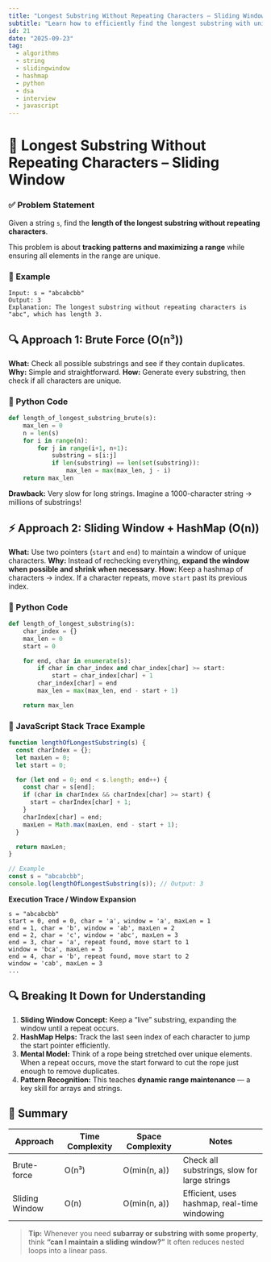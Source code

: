 ```yaml
---
title: "Longest Substring Without Repeating Characters – Sliding Window"
subtitle: "Learn how to efficiently find the longest substring with unique characters using sliding window and hashmap in Python and JavaScript."
id: 21
date: "2025-09-23"
tag:
  - algorithms
  - string
  - slidingwindow
  - hashmap
  - python
  - dsa
  - interview
  - javascript
---
```


# 🧠 Longest Substring Without Repeating Characters – Sliding Window

### ✅ Problem Statement

Given a string `s`, find the **length of the longest substring without repeating characters**.

This problem is about **tracking patterns and maximizing a range** while ensuring all elements in the range are unique.

### 🧩 Example

```text
Input: s = "abcabcbb"
Output: 3
Explanation: The longest substring without repeating characters is "abc", which has length 3.
```

## 🔍 Approach 1: Brute Force (O(n³))

**What:** Check all possible substrings and see if they contain duplicates.
**Why:** Simple and straightforward.
**How:** Generate every substring, then check if all characters are unique.

### 🐍 Python Code

```python
def length_of_longest_substring_brute(s):
    max_len = 0
    n = len(s)
    for i in range(n):
        for j in range(i+1, n+1):
            substring = s[i:j]
            if len(substring) == len(set(substring)):
                max_len = max(max_len, j - i)
    return max_len
```

**Drawback:** Very slow for long strings. Imagine a 1000-character string → millions of substrings!

## ⚡ Approach 2: Sliding Window + HashMap (O(n))

**What:** Use two pointers (`start` and `end`) to maintain a window of unique characters.
**Why:** Instead of rechecking everything, **expand the window when possible and shrink when necessary**.
**How:** Keep a hashmap of characters → index. If a character repeats, move `start` past its previous index.

### 🐍 Python Code

```python
def length_of_longest_substring(s):
    char_index = {}
    max_len = 0
    start = 0

    for end, char in enumerate(s):
        if char in char_index and char_index[char] >= start:
            start = char_index[char] + 1
        char_index[char] = end
        max_len = max(max_len, end - start + 1)

    return max_len
```

### 🧪 JavaScript Stack Trace Example

```javascript
function lengthOfLongestSubstring(s) {
  const charIndex = {};
  let maxLen = 0;
  let start = 0;

  for (let end = 0; end < s.length; end++) {
    const char = s[end];
    if (char in charIndex && charIndex[char] >= start) {
      start = charIndex[char] + 1;
    }
    charIndex[char] = end;
    maxLen = Math.max(maxLen, end - start + 1);
  }

  return maxLen;
}

// Example
const s = "abcabcbb";
console.log(lengthOfLongestSubstring(s)); // Output: 3
```

**Execution Trace / Window Expansion**

```
s = "abcabcbb"
start = 0, end = 0, char = 'a', window = 'a', maxLen = 1
end = 1, char = 'b', window = 'ab', maxLen = 2
end = 2, char = 'c', window = 'abc', maxLen = 3
end = 3, char = 'a', repeat found, move start to 1
window = 'bca', maxLen = 3
end = 4, char = 'b', repeat found, move start to 2
window = 'cab', maxLen = 3
...
```

## 🔍 Breaking It Down for Understanding

1. **Sliding Window Concept:** Keep a “live” substring, expanding the window until a repeat occurs.
2. **HashMap Helps:** Track the last seen index of each character to jump the start pointer efficiently.
3. **Mental Model:** Think of a rope being stretched over unique elements. When a repeat occurs, move the start forward to cut the rope just enough to remove duplicates.
4. **Pattern Recognition:** This teaches **dynamic range maintenance** — a key skill for arrays and strings.

## 📝 Summary

| Approach       | Time Complexity | Space Complexity | Notes                                        |
| -------------- | --------------- | ---------------- | -------------------------------------------- |
| Brute-force    | O(n³)           | O(min(n, a))     | Check all substrings, slow for large strings |
| Sliding Window | O(n)            | O(min(n, a))     | Efficient, uses hashmap, real-time windowing |

> **Tip:** Whenever you need **subarray or substring with some property**, think **“can I maintain a sliding window?”** It often reduces nested loops into a linear pass.

